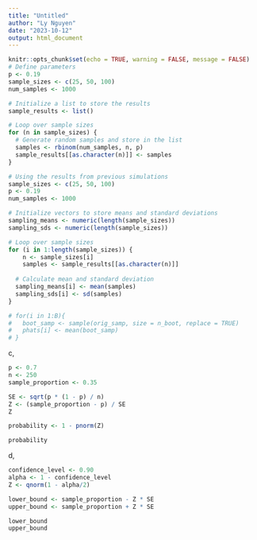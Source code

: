 ```yaml
---
title: "Untitled"
author: "Ly Nguyen"
date: "2023-10-12"
output: html_document
---
```


```r
knitr::opts_chunk$set(echo = TRUE, warning = FALSE, message = FALSE)
# Define parameters
p <- 0.19
sample_sizes <- c(25, 50, 100)
num_samples <- 1000

# Initialize a list to store the results
sample_results <- list()

# Loop over sample sizes
for (n in sample_sizes) {
  # Generate random samples and store in the list
  samples <- rbinom(num_samples, n, p)
  sample_results[[as.character(n)]] <- samples
}
```

```r
# Using the results from previous simulations
sample_sizes <- c(25, 50, 100)
p <- 0.19
num_samples <- 1000

# Initialize vectors to store means and standard deviations
sampling_means <- numeric(length(sample_sizes))
sampling_sds <- numeric(length(sample_sizes))

# Loop over sample sizes
for (i in 1:length(sample_sizes)) {
    n <- sample_sizes[i]
    samples <- sample_results[[as.character(n)]]
  
  # Calculate mean and standard deviation
  sampling_means[i] <- mean(samples)
  sampling_sds[i] <- sd(samples)
}

# for(i in 1:B){
#   boot_samp <- sample(orig_samp, size = n_boot, replace = TRUE)
#   phats[i] <- mean(boot_samp)
# }
```
c,
```r
p <- 0.7
n <- 250
sample_proportion <- 0.35

SE <- sqrt(p * (1 - p) / n)
Z <- (sample_proportion - p) / SE
Z

probability <- 1 - pnorm(Z)

probability
```
d,
```r
confidence_level <- 0.90
alpha <- 1 - confidence_level
Z <- qnorm(1 - alpha/2)

lower_bound <- sample_proportion - Z * SE
upper_bound <- sample_proportion + Z * SE

lower_bound
upper_bound
```

